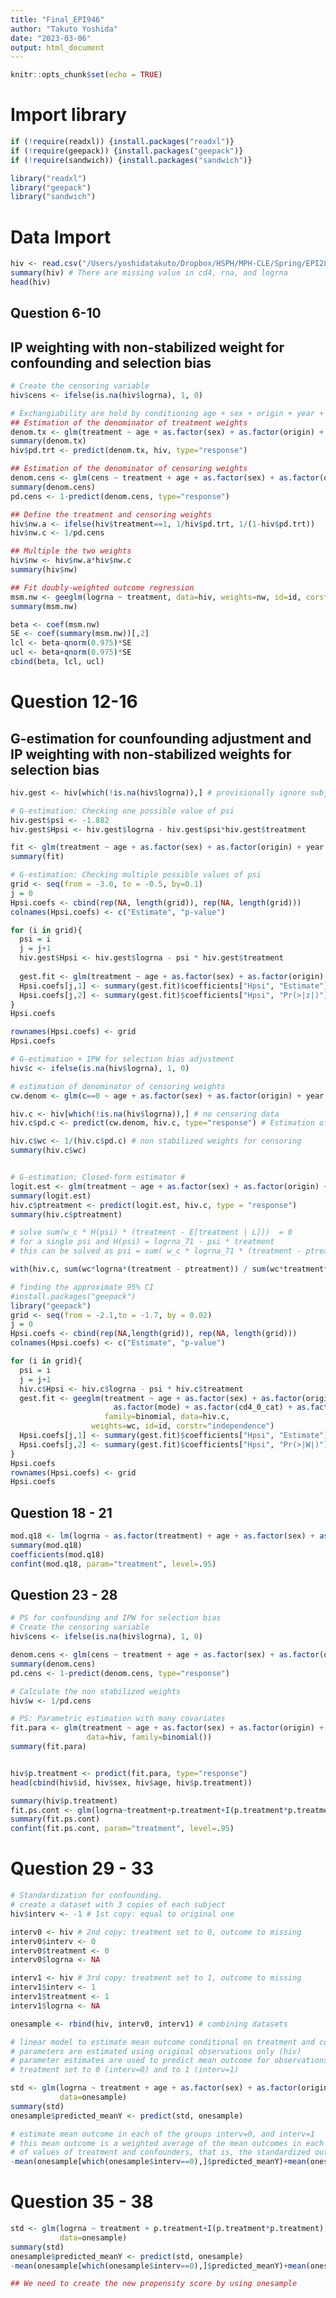 ```yaml
---
title: "Final_EPI946"
author: "Takuto Yoshida"
date: "2023-03-06"
output: html_document
---
```


```r
knitr::opts_chunk$set(echo = TRUE)
```

# Import library
```r
if (!require(readxl)) {install.packages("readxl")}
if (!require(geepack)) {install.packages("geepack")}
if (!require(sandwich)) {install.packages("sandwich")}

library("readxl")
library("geepack")
library("sandwich")
```


# Data Import
```r
hiv <- read.csv("/Users/yoshidatakuto/Dropbox/HSPH/MPH-CLE/Spring/EPI289/Homework6/hivpoint.csv")
summary(hiv) # There are missing value in cd4, rna, and logrna
head(hiv)
```
## Question 6-10
## IP weighting with non-stabilized weight for confounding and selection bias
```r
# Create the censoring variable
hiv$cens <- ifelse(is.na(hiv$logrna), 1, 0)

# Exchangiability are hold by conditioning age + sex + origin + year + mode + cd4_0_cat + rna_0_cat
## Estimation of the denominator of treatment weights
denom.tx <- glm(treatment ~ age + as.factor(sex) + as.factor(origin) + year + as.factor(mode) + as.factor(cd4_0_cat) + as.factor(rna_0_cat), family=binomial('logit'), data=hiv)
summary(denom.tx)
hiv$pd.trt <- predict(denom.tx, hiv, type="response")

## Estimation of the denominator of censoring weights
denom.cens <- glm(cens ~ treatment + age + as.factor(sex) + as.factor(origin) + year + as.factor(mode) + as.factor(cd4_0_cat) + as.factor(rna_0_cat), family=binomial('logit'), data=hiv)
summary(denom.cens)
pd.cens <- 1-predict(denom.cens, type="response")

## Define the treatment and censoring weights
hiv$nw.a <- ifelse(hiv$treatment==1, 1/hiv$pd.trt, 1/(1-hiv$pd.trt))
hiv$nw.c <- 1/pd.cens

## Multiple the two weights
hiv$nw <- hiv$nw.a*hiv$nw.c
summary(hiv$nw)

## Fit doubly-weighted outcome regression
msm.nw <- geeglm(logrna ~ treatment, data=hiv, weights=nw, id=id, corstr="independence")
summary(msm.nw)

beta <- coef(msm.nw)
SE <- coef(summary(msm.nw))[,2]
lcl <- beta-qnorm(0.975)*SE 
ucl <- beta+qnorm(0.975)*SE
cbind(beta, lcl, ucl)
```
# Question 12-16
## G-estimation for counfounding adjustment and IP weighting with non-stabilized weights for selection bias
```r
hiv.gest <- hiv[which(!is.na(hiv$logrna)),] # provisionally ignore subjects with missing values for logrna

# G-estimation: Checking one possible value of psi
hiv.gest$psi <- -1.882
hiv.gest$Hpsi <- hiv.gest$logrna - hiv.gest$psi*hiv.gest$treatment

fit <- glm(treatment ~ age + as.factor(sex) + as.factor(origin) + year + as.factor(mode) + as.factor(cd4_0_cat) + as.factor(rna_0_cat) + Hpsi, family = binomial, data=hiv.gest)
summary(fit)

# G-estimation: Checking multiple possible values of psi
grid <- seq(from = -3.0, to = -0.5, by=0.1)
j = 0
Hpsi.coefs <- cbind(rep(NA, length(grid)), rep(NA, length(grid)))
colnames(Hpsi.coefs) <- c("Estimate", "p-value")

for (i in grid){
  psi = i
  j = j+1
  hiv.gest$Hpsi <- hiv.gest$logrna - psi * hiv.gest$treatment 
  
  gest.fit <- glm(treatment ~ age + as.factor(sex) + as.factor(origin) + year + as.factor(mode) + as.factor(cd4_0_cat) + as.factor(rna_0_cat) + Hpsi, family=binomial, data=hiv.gest)
  Hpsi.coefs[j,1] <- summary(gest.fit)$coefficients["Hpsi", "Estimate"]
  Hpsi.coefs[j,2] <- summary(gest.fit)$coefficients["Hpsi", "Pr(>|z|)"]
}
Hpsi.coefs

rownames(Hpsi.coefs) <- grid
Hpsi.coefs

# G-estimation + IPW for selection bias adjustment
hiv$c <- ifelse(is.na(hiv$logrna), 1, 0)

# estimation of denominator of censoring weights
cw.denom <- glm(c==0 ~ age + as.factor(sex) + as.factor(origin) + year + as.factor(mode) + as.factor(cd4_0_cat) + as.factor(rna_0_cat) + treatment, family=binomial, data=hiv)

hiv.c <- hiv[which(!is.na(hiv$logrna)),] # no censoring data
hiv.c$pd.c <- predict(cw.denom, hiv.c, type="response") # Estimation of censoring with no censoring data

hiv.c$wc <- 1/(hiv.c$pd.c) # non stabilized weights for censoring
summary(hiv.c$wc)


# G-estimation: Closed-form estimator #
logit.est <- glm(treatment ~ age + as.factor(sex) + as.factor(origin) + year + as.factor(mode) + as.factor(cd4_0_cat) + as.factor(rna_0_cat), family=binomial(), data=hiv.c, weight=wc)
summary(logit.est)
hiv.c$ptreatment <- predict(logit.est, hiv.c, type = "response")
summary(hiv.c$ptreatment)

# solve sum(w_c * H(psi) * (treatment - E[treatment | L]))  = 0
# for a single psi and H(psi) = logrna_71 - psi * treatment
# this can be solved as psi = sum( w_c * logrna_71 * (treatment - ptreatment)) / sum(w_c * treatment * (treatment - ptreatment))

with(hiv.c, sum(wc*logrna*(treatment - ptreatment)) / sum(wc*treatment*(treatment - ptreatment)))

# finding the approximate 95% CI
#install.packages("geepack")
library("geepack")
grid <- seq(from = -2.1,to = -1.7, by = 0.02)
j = 0
Hpsi.coefs <- cbind(rep(NA,length(grid)), rep(NA, length(grid)))
colnames(Hpsi.coefs) <- c("Estimate", "p-value")

for (i in grid){
  psi = i
  j = j+1
  hiv.c$Hpsi <- hiv.c$logrna - psi * hiv.c$treatment 
  gest.fit <- geeglm(treatment ~ age + as.factor(sex) + as.factor(origin) + year + 
                       as.factor(mode) + as.factor(cd4_0_cat) + as.factor(rna_0_cat) + Hpsi,
                     family=binomial, data=hiv.c,
                  weights=wc, id=id, corstr="independence")
  Hpsi.coefs[j,1] <- summary(gest.fit)$coefficients["Hpsi", "Estimate"]
  Hpsi.coefs[j,2] <- summary(gest.fit)$coefficients["Hpsi", "Pr(>|W|)"]
}
Hpsi.coefs
rownames(Hpsi.coefs) <- grid
Hpsi.coefs
```

## Question 18 - 21
```r
mod.q18 <- lm(logrna ~ as.factor(treatment) + age + as.factor(sex) + as.factor(origin) + year + as.factor(mode) + as.factor(cd4_0_cat) + as.factor(rna_0_cat), data=hiv)
summary(mod.q18)
coefficients(mod.q18)
confint(mod.q18, param="treatment", level=.95)

```

## Question 23 - 28
```r
# PS for confounding and IPW for selection bias
# Create the censoring variable
hiv$cens <- ifelse(is.na(hiv$logrna), 1, 0)

denom.cens <- glm(cens ~ treatment + age + as.factor(sex) + as.factor(origin) + year + as.factor(mode) + as.factor(cd4_0_cat) + as.factor(rna_0_cat), family=binomial('logit'), data=hiv)
summary(denom.cens)
pd.cens <- 1-predict(denom.cens, type="response")

# Calculate the non stabilized weights
hiv$w <- 1/pd.cens

# PS: Parametric estimation with many covariates
fit.para <- glm(treatment ~ age + as.factor(sex) + as.factor(origin) + year + as.factor(mode) + as.factor(cd4_0_cat) + as.factor(rna_0_cat), 
                 data=hiv, family=binomial())
summary(fit.para)


hiv$p.treatment <- predict(fit.para, type="response")
head(cbind(hiv$id, hiv$sex, hiv$age, hiv$p.treatment))

summary(hiv$p.treatment)
fit.ps.cont <- glm(logrna~treatment+p.treatment+I(p.treatment*p.treatment), data=hiv, weights = w)
summary(fit.ps.cont)
confint(fit.ps.cont, param="treatment", level=.95)
```

# Question 29 - 33
```r
# Standardization for confounding.
# create a dataset with 3 copies of each subject
hiv$interv <- -1 # 1st copy: equal to original one

interv0 <- hiv # 2nd copy: treatment set to 0, outcome to missing
interv0$interv <- 0
interv0$treatment <- 0
interv0$logrna <- NA

interv1 <- hiv # 3rd copy: treatment set to 1, outcome to missing
interv1$interv <- 1
interv1$treatment <- 1
interv1$logrna <- NA

onesample <- rbind(hiv, interv0, interv1) # combining datasets

# linear model to estimate mean outcome conditional on treatment and confounders
# parameters are estimated using original observations only (hiv)
# parameter estimates are used to predict mean outcome for observations with 
# treatment set to 0 (interv=0) and to 1 (interv=1)

std <- glm(logrna ~ treatment + age + as.factor(sex) + as.factor(origin) + year + as.factor(mode) + as.factor(cd4_0_cat) + as.factor(rna_0_cat), 
           data=onesample)
summary(std)   
onesample$predicted_meanY <- predict(std, onesample)

# estimate mean outcome in each of the groups interv=0, and interv=1
# this mean outcome is a weighted average of the mean outcomes in each combination 
# of values of treatment and confounders, that is, the standardized outcome
-mean(onesample[which(onesample$interv==0),]$predicted_meanY)+mean(onesample[which(onesample$interv==1),]$predicted_meanY)
```

# Question 35 - 38
```r
std <- glm(logrna ~ treatment + p.treatment+I(p.treatment*p.treatment), 
           data=onesample)
summary(std)   
onesample$predicted_meanY <- predict(std, onesample)
-mean(onesample[which(onesample$interv==0),]$predicted_meanY)+mean(onesample[which(onesample$interv==1),]$predicted_meanY)

## We need to create the new propensity score by using onesample

```
















